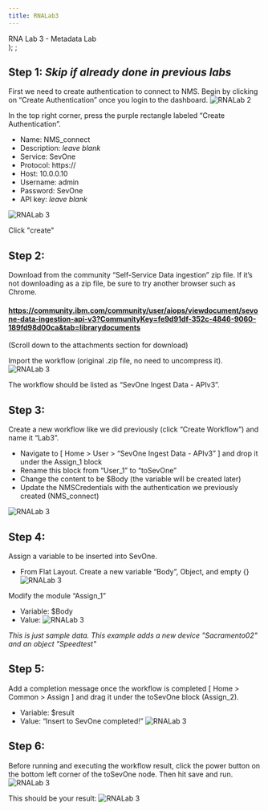 ```yaml
---
title: RNALab3
---
```

  <span>
    RNA Lab 3 - Metadata Lab <br />
  </span>
);
;

## Step 1: *Skip if already done in previous labs*
First we need to create authentication to connect to NMS. Begin by clicking on “Create Authentication” once you login to the dashboard.
![RNALab 2](images/RNA/2-1.png)

In the top right corner, press the purple rectangle labeled “Create Authentication”.

- Name: NMS_connect
- Description: *leave blank*
- Service: SevOne
- Protocol: https://
- Host: 10.0.0.10
- Username: admin
- Password: SevOne
- API key: *leave blank*

![RNALab 3](images/RNA/2-2.png)

Click "create"

## Step 2:
Download from the community “Self-Service Data ingestion” zip file. If it’s not downloading as a zip file, be sure to try another browser such as Chrome. 

#### https://community.ibm.com/community/user/aiops/viewdocument/sevone-data-ingestion-api-v3?CommunityKey=fe9d91df-352c-4846-9060-189fd98d00ca&tab=librarydocuments
(Scroll down to the attachments section for download)

Import the workflow (original .zip file, no need to uncompress it).
![RNALab 3](images/RNA/3-1.png)

The workflow should be listed as “SevOne Ingest Data - APIv3”.

## Step 3:

Create a new workflow like we did previously (click “Create Workflow”) and name it “Lab3”. 

- Navigate to [ Home > User > “SevOne Ingest Data - APIv3” ] and drop it under the Assign_1 block
- Rename this block from “User_1” to “toSevOne”
- Change the content to be $Body (the variable will be created later)
- Update the NMSCredentials with the authentication we previously created (NMS_connect)

![RNALab 3](images/RNA/3-2.png)

## Step 4:
Assign a variable to be inserted into SevOne.

- From Flat Layout. Create a new variable “Body”, Object, and empty {}
![RNALab 3](images/RNA/3-5.png)

Modify the module “Assign_1”​

- Variable: $Body   ​
- Value:
![RNALab 3](images/RNA/3-6.png)

*This is just sample data. This example adds a new device "Sacramento02" and an object "Speedtest"*

## Step 5:
Add a completion message once the workflow is completed [ Home > Common > Assign ] and drag it under the toSevOne block (Assign_2).

- Variable: $result
- Value: “Insert to SevOne completed!”
![RNALab 3](images/RNA/3-7.png)

## Step 6:
Before running and executing the workflow result, click the power button on the bottom left corner of the toSevOne node. Then hit save and run.
![RNALab 3](images/RNA/3-3.png)

This should be your result:
![RNALab 3](images/RNA/3-4.png)


